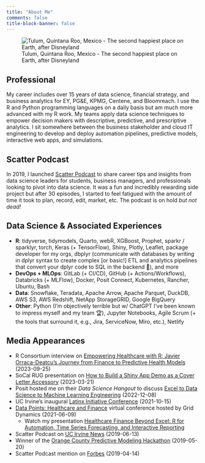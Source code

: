 ```yaml
---
title: "About Me"
comments: false
title-block-banner: false
---
```


![Tulum, Quintana Roo, Mexico - The second happiest place on Earth, after Disneyland](./images/Javier_Tulum.jpg)

## Professional

My career includes over 15 years of data science, financial strategy, and business analytics for EY, PG&E, KPMG, Centene, and Bloomreach. I use the R and Python programming languages on a daily basis but am much more advanced with my R work. My teams apply data science techniques to empower decision makers with descriptive, predictive, and prescriptive analytics. I sit somewhere between the business stakeholder and cloud IT engineering to develop and deploy automation pipelines, predictive models, interactive web apps, and simulations.

## Scatter Podcast

In 2019, I launched [Scatter Podcast](https://soundcloud.com/scatterpodcast) to share career tips and insights from data science leaders for students, business managers, and professionals looking to pivot into data science. It was a fun and incredibly rewarding side project but after 30 episodes, I started to feel fatigued with the amount of time it took to plan, record, edit, market, etc. The podcast is on hold *but not dead!*

## Data Science & Associated Experiences

- **R**: tidyverse, tidymodels, Quarto, webR, XGBoost, Prophet, sparkr / sparklyr, torch, Keras (+ TensorFlow), Shiny, Plotly, Leaflet, package developer for my orgs, dbplyr (communicate with databases by writing in dplyr syntax to create complex [or basic!] ETL and analytics pipelines that convert your dplyr code to SQL in the backend 🚀), and more
- **DevOps + MLOps**: GitLab (+ CI/CD), GitHub (+ Actions/Workflows), Databricks (+ MLFlow), Docker, Posit Connect, Kubernetes, Rancher, Ubuntu, Bash
- **Data**: Snowflake, Teradata, Apache Arrow, Apache Parquet, DuckDB, AWS S3, AWS Redshift, NetApp StorageGRID, Google BigQuery
- **Other**: Python (I'm objectively terrible but w/ ChatGPT I've been known to impress myself and my team 🏆), Jupyter Notebooks, Agile Scrum (+ the tools that surround it, e.g., Jira, ServiceNow, Miro, etc.), Netlify

## Media Appearances

* R Consortium interview on [Empowering Healthcare with R: Javier Orraca-Deatcu’s Journey from Finance to Predictive Health Models](https://www.r-consortium.org/blog/2023/09/25/empowering-healthcare-with-r-javier-orraca-deatcus-journey-from-finance-to-predictive-health-models) (2023-09-25) 
* SoCal RUG presentation on [How to Build a Shiny App Demo as a Cover Letter Accessory](https://www.youtube.com/watch?v=lNn4beRxnbk&t=2321s&ab_channel=SouthernCaliforniaRUsersGroup) (2023-03-21)
* Posit hosted me on their _Data Science Hangout_ to discuss [Excel to Data Science to Machine Learning Engineering](https://www.youtube.com/watch?v=-mm5tHQVPY8&t=2858s&ab_channel=PositPBC) (2022-12-08) 
* UC Irvine's inaugural [Latinx Initiative Conference](https://merage.uci.edu/events/2021/10/2021-lxi-conference.html) (2021-10-15)
* [Data Points: Healthcare and Finance](https://datapoints.griddynamics.com/events/data-points-virtual-summit-healthcare-finance-06-09-2021/) virtual conference hosted by Grid Dynamics (2021-06-09)
  * Watch my presentation [Healthcare Finance Beyond Excel: R for Automation, Time Series Forecasting, and Interactive Reporting](https://youtu.be/LMaPvd4qMQk)
* Scatter Podcast on [UC Irvine News](https://merage.uci.edu/news/2019/06/podcast-launched-by-merage-student-navigates-complex-field-of-data-analytics-and-science.html) (2019-06-13)
* Winner of the [Orange County Predictive Modeling Hackathon](https://twitter.com/oc_rug/status/1130553620456300544?s=20) (2019-05-20)
* Scatter Podcast mention on [Forbes](https://forbes.com/sites/louiscolumbus/2019/04/14/how-to-get-your-data-scientist-career-started) (2019-04-14)
